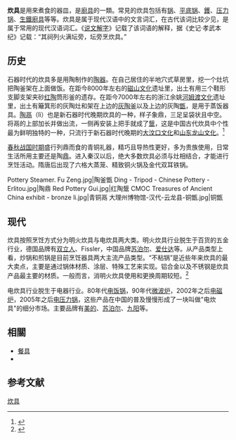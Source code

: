 '''炊具'''是用來煮食的器皿，是[[廚具|廚具]]的一類。常見的炊具包括有[[锅|锅]]、[[平底锅|平底锅]]、[[鑊|鑊]]、[[压力锅|压力锅]]、[[生鐵廚具|生鐵廚具]]等等。炊具是属于现代汉语中的文言词汇，在古代该词比较少见，是属于常用的现代汉语词汇。《[[说文解字|说文解字]]》记载了该词语的解释，据《史记·孝武本纪》记载：“其祠列火满坛旁，坛旁烹炊具。”

==历史==
石器时代的炊具多是用陶制作的[[陶器|陶器]]。在自己居住的半地穴式草房里，挖一个灶坑把陶釜架在上面做饭。在距今8000年左右的[[磁山文化|磁山文化]]遗址里，出土有用三个鞋形支脚支架夹砂[[红陶|红陶]]筒形釜的遗存。在距今7000年左右的浙江余姚[[河姆渡文化|河姆渡文化]]遗址里，出土有簸箕形的灰陶灶和架在上边的[[灰陶|灰陶]][[釜|釜]]以及上边的灰陶[[甑|甑]]，是用于蒸饭器具。[[陶鬲|陶鬲]]（lì）也是新石器时代晚期炊具的一种，样子象鼎，三足呈袋状且中空。 将鬲的上部加长并做出流，一侧再安装上把手就成了[[鬶|鬶]]，这是中国古代炊具中个性最为鲜明独特的一种，只流行于新石器时代晚期的[[大汶口文化|大汶口文化]]和[[山东龙山文化|山东龙山文化]]。<ref>{{cite journal |author1=徐时仪 |title=鼎、鬲、釜、镬、锅的演变递嬗考探 |journal=湖州师范学院学报 |date=2002 |issue=2}}</ref>

[[春秋战国时期|春秋战国时期]]盛行列鼎而食的青铜礼器，精巧且导热性更好，多为贵族使用，日常生活所用主要还是陶[[鼎|鼎]]。进入秦汉以后，绝大多数炊具必须与灶相结合，才能进行烹饪活动。隋唐后出现了六格大蒸笼、精致铜火锅及金代双耳铁锅。
<gallery>
Pottery Steamer. Fu Zeng.jpg|陶釜甑
Ding - Tripod - Chinese Pottery - Erlitou.jpg|陶鼎
Red Pottery Gui.jpg|红陶鬶
CMOC Treasures of Ancient China exhibit - bronze li.jpg|青铜鬲
大理州博物馆-汉代-云龙县-铜甑.jpg|铜甑
</gallery>
==现代==
炊具按照烹饪方式分为明火炊具与电炊具两大类。明火炊具行业脱生于百货的五金行业，德国品牌有[[双立人|双立人]]、Fissler，中国品牌[[苏泊尔|苏泊尔]]、[[爱仕达|爱仕达]]等。从产品类型上看，炒锅和煎锅是目前烹饪器具两大主流产品类型。“不粘锅”是近些年来炊具的最大卖点，主要是通过锅体材质、涂层、特殊工艺来实现。铝合金以及不锈钢是炊具产品最主要的材质。一般而言，消明火炊具使用和更换周期较短。<ref>{{cite web |title=全民下厨时代，我国炊具行业掀起一场“艺术品革命” |url=https://xueqiu.com/7018138946/150414146 |website=雪球 |accessdate=2020-11-18}}</ref>

电炊具行业脱生于电器行业。80年代[[电饭锅|电饭锅]]，90年代[[微波炉|微波炉]]，2002年之后[[电磁炉|电磁炉]]，2005年之后[[电压力锅|电压力锅]]，这些产品在中国的普及慢慢形成了一块叫做"电炊具"的细分市场。主要品牌有[[美的|美的]]、[[苏泊尔|苏泊尔]]、[[九阳|九阳]]等。

==相關==
{{飲食}}
*[[餐具|餐具]]
*{{link-en|炊具列表|List of cooking vessels}}
==参考文献==
{{reflist}}
[[Category:炊具|]]